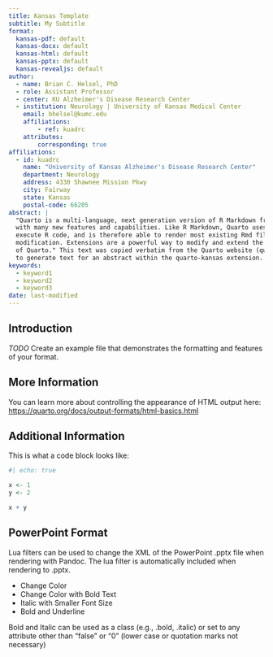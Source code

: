 ```yaml
---
title: Kansas Template
subtitle: My Subtitle
format:
  kansas-pdf: default
  kansas-docx: default
  kansas-html: default
  kansas-pptx: default
  kansas-revealjs: default
author:
  - name: Brian C. Helsel, PhD
  - role: Assistant Professor
  - center: KU Alzheimer's Disease Research Center
  - institution: Neurology | University of Kansas Medical Center
    email: bhelsel@kumc.edu
    affiliations: 
        - ref: kuadrc
    attributes:
        corresponding: true
affiliations:
  - id: kuadrc
    name: "University of Kansas Alzheimer's Disease Research Center"
    department: Neurology
    address: 4330 Shawnee Mission Pkwy
    city: Fairway
    state: Kansas
    postal-code: 66205
abstract: |
  "Quarto is a multi-language, next generation version of R Markdown from Posit,
  with many new features and capabilities. Like R Markdown, Quarto uses knitr to
  execute R code, and is therefore able to render most existing Rmd files without
  modification. Extensions are a powerful way to modify and extend the behavior
  of Quarto." This text was copied verbatim from the Quarto website (quarto.org)
  to generate text for an abstract within the quarto-kansas extension.
keywords: 
  - keyword1
  - keyword2
  - keyword3
date: last-modified
---
```


## Introduction

*TODO* Create an example file that demonstrates the formatting and features of your format.

## More Information

You can learn more about controlling the appearance of HTML output here: <https://quarto.org/docs/output-formats/html-basics.html>

\newpage

## Additional Information

This is what a code block looks like:

```r
#| echo: true

x <- 1
y <- 2

x + y

```

::: {.content-visible when-format="pptx"}

## PowerPoint Format

[Lua filters can be used to change the XML of the PowerPoint .pptx file when rendering with Pandoc. The lua filter is automatically included when rendering to .pptx.]{fontsize=20}

- [Change Color]{color="#438381" bold="false" fontsize=20}
- [Change Color with Bold Text]{color="#3862AE" .bold fontsize=20}
- [Italic with Smaller Font Size]{.italic fontsize=16}
- [Bold and Underline]{color="#512C7D" bold="true" underline="true" fontsize=20}

[Bold and Italic can be used as a class (e.g., .bold, .italic) or set to any attribute other than "false" or "0" (lower case or quotation marks not necessary)]{fontsize=20}

:::


